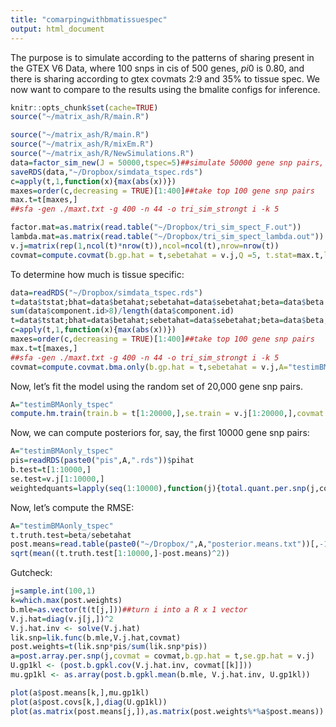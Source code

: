 ```yaml
---
title: "comarpingwithbmatissuespec"
output: html_document
---
```


The purpose is to simulate according to the patterns of sharing present in the GTEX V6 Data, where 100 snps in cis of 500 genes, $pi0$ is 0.80, and there is sharing according to gtex covmats 2:9 and 35% to tissue spec. We now want to compare to the results using the bmalite configs for inference.

```r
knitr::opts_chunk$set(cache=TRUE)
source("~/matrix_ash/R/main.R")
```

```r
source("~/matrix_ash/R/main.R")
source("~/matrix_ash/R/mixEm.R")
source("~/matrix_ash/R/NewSimulations.R")
data=factor_sim_new(J = 50000,tspec=5)##simulate 50000 gene snp pairs, with 5 tissue specific tissues
saveRDS(data,"~/Dropbox/simdata_tspec.rds")
c=apply(t,1,function(x){max(abs(x))})
maxes=order(c,decreasing = TRUE)[1:400]##take top 100 gene snp pairs
max.t=t[maxes,]
##sfa -gen ./maxt.txt -g 400 -n 44 -o tri_sim_strongt i -k 5

factor.mat=as.matrix(read.table("~/Dropbox/tri_sim_spect_F.out"))
lambda.mat=as.matrix(read.table("~/Dropbox/tri_sim_spect_lambda.out"))
v.j=matrix(rep(1,ncol(t)*nrow(t)),ncol=ncol(t),nrow=nrow(t))
covmat=compute.covmat(b.gp.hat = t,sebetahat = v.j,Q =5, t.stat=max.t,lambda.mat=lambda.mat,P=3,A="testim_tspec", factor.mat = factor.mat,bma = TRUE)##Note that here, we perform our inference including the BMA configs.
```

To determine how much is tissue specific:
```r
data=readRDS("~/Dropbox/simdata_tspec.rds")
t=data$tstat;bhat=data$betahat;sebetahat=data$sebetahat;beta=data$beta
sum(data$component.id>8)/length(data$component.id)
t=data$tstat;bhat=data$betahat;sebetahat=data$sebetahat;beta=data$beta;v.j=matrix(rep(1,ncol(t)*nrow(t)),ncol=ncol(t),nrow=nrow(t))
c=apply(t,1,function(x){max(abs(x))})
maxes=order(c,decreasing = TRUE)[1:400]##take top 100 gene snp pairs
max.t=t[maxes,]
##sfa -gen ./maxt.txt -g 400 -n 44 -o tri_sim_strongt i -k 5
covmat=compute.covmat.bma.only(b.gp.hat = t,sebetahat = v.j,A="testimBMAonly_tspec")
```

Now, let's fit the model using the random set of 20,000 gene snp pairs.

```r
A="testimBMAonly_tspec"
compute.hm.train(train.b = t[1:20000,],se.train = v.j[1:20000,],covmat = covmat,A)

```

Now, we can compute posteriors for, say, the first 10000 gene snp pairs:

```r
A="testimBMAonly_tspec"
pis=readRDS(paste0("pis",A,".rds"))$pihat
b.test=t[1:10000,]
se.test=v.j[1:10000,]
weightedquants=lapply(seq(1:10000),function(j){total.quant.per.snp(j,covmat,b.gp.hat=b.test,se.gp.hat = se.test,pis,A=A,checkpoint = FALSE)})
```

Now, let's compute the RMSE:

```r
A="testimBMAonly_tspec"
t.truth.test=beta/sebetahat
post.means=read.table(paste0("~/Dropbox/",A,"posterior.means.txt"))[,-1]
sqrt(mean((t.truth.test[1:10000,]-post.means)^2))
```

Gutcheck:
```r
j=sample.int(100,1)
k=which.max(post.weights)
b.mle=as.vector(t(t[j,]))##turn i into a R x 1 vector
V.j.hat=diag(v.j[j,])^2
V.j.hat.inv <- solve(V.j.hat)
lik.snp=lik.func(b.mle,V.j.hat,covmat)
post.weights=t(lik.snp*pis/sum(lik.snp*pis))
a=post.array.per.snp(j,covmat = covmat,b.gp.hat = t,se.gp.hat = v.j)
U.gp1kl <- (post.b.gpkl.cov(V.j.hat.inv, covmat[[k]]))
mu.gp1kl <- as.array(post.b.gpkl.mean(b.mle, V.j.hat.inv, U.gp1kl))

plot(a$post.means[k,],mu.gp1kl)
plot(a$post.covs[k,],diag(U.gp1kl))
plot(as.matrix(post.means[j,]),as.matrix(post.weights%*%a$post.means))
```

